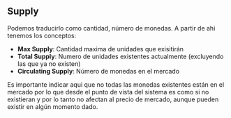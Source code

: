 ## Supply

Podemos traducirlo como cantidad, número de monedas. A partir de ahi tenemos los conceptos:

- **Max Supply**: Cantidad maxima de unidades que exisitirán
- **Total Supply**: Numero de unidades existentes actualmente (excluyendo las que ya no existen)
- **Circulating Supply**: Número de monedas en el mercado

Es importante indicar aqui que no todas las monedas existentes están en el mercado por lo que desde el punto de vista del sistema es como si no existieran y por lo tanto no afectan al precio de mercado, aunque pueden existir en algún momento dado.
